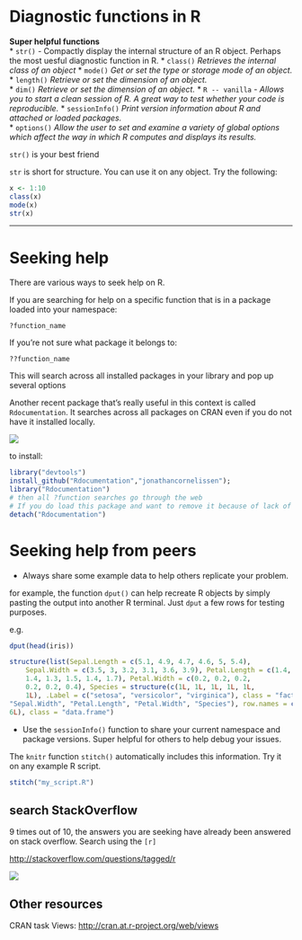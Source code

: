 
# Diagnostic functions in R

**Super helpful functions**  
* `str()` - Compactly display the internal structure of an R object. Perhaps the most uesful diagnostic function in R.
* `class()` *Retrieves the internal class of an object*
* `mode()` *Get or set the type or storage mode of an object.*
* `length()` *Retrieve or set the dimension of an object.*  
* `dim()` *Retrieve or set the dimension of an object.*
* `R -- vanilla` - *Allows you to start a clean session of R. A great way to test whether your code is reproducible.*
* `sessionInfo()` *Print version information about R and attached or loaded packages.*  
* `options()` *Allow the user to set and examine a variety of global options which affect the way in which R computes and displays its results.*

`str()` is your best friend

`str` is short for structure. You can use it on any object. Try the following:

```r
x <- 1:10
class(x)
mode(x)
str(x)
```




---

# Seeking help

There are various ways to seek help on R.

If you are searching for help on a specific function that is in a package loaded into your namespace:

```
?function_name
```

If you're not sure what package it belongs to:

```
??function_name
```

This will search across all installed packages in your library and pop up several options

Another recent package that's really useful in this context is called `Rdocumentation`. It searches across all packages on CRAN even if you do not have it installed locally.

![](rdocumentation.png)

to install:

```r
library("devtools")
install_github("Rdocumentation","jonathancornelissen");
library("Rdocumentation")
# then all ?function searches go through the web
# If you do load this package and want to remove it because of lack of internet, use
detach("Rdocumentation")
```


# Seeking help from peers

* Always share some example data to help others replicate your problem.

for example, the function `dput()` can help recreate R objects by simply pasting the output into another R terminal. Just `dput` a few rows for testing purposes.

e.g.

```r
dput(head(iris))

structure(list(Sepal.Length = c(5.1, 4.9, 4.7, 4.6, 5, 5.4), 
    Sepal.Width = c(3.5, 3, 3.2, 3.1, 3.6, 3.9), Petal.Length = c(1.4, 
    1.4, 1.3, 1.5, 1.4, 1.7), Petal.Width = c(0.2, 0.2, 0.2, 
    0.2, 0.2, 0.4), Species = structure(c(1L, 1L, 1L, 1L, 1L, 
    1L), .Label = c("setosa", "versicolor", "virginica"), class = "factor")), .Names = c("Sepal.Length", 
"Sepal.Width", "Petal.Length", "Petal.Width", "Species"), row.names = c(NA, 
6L), class = "data.frame")
```


* Use the `sessionInfo()` function to share your current namespace and package versions. Super helpful for others to help debug your issues.

The `knitr` function `stitch()` automatically includes this information. Try it on any example R script.

```r
stitch("my_script.R")
```


## search StackOverflow

9 times out of 10, the answers you are seeking have already been answered on stack overflow. Search using the `[r]`

[http://stackoverflow.com/questions/tagged/r](http://stackoverflow.com/questions/tagged/r)

![](stackoverflow.png)


## Other resources

CRAN task Views: [http://cran.at.r-project.org/web/views](http://cran.at.r-project.org/web/views)


